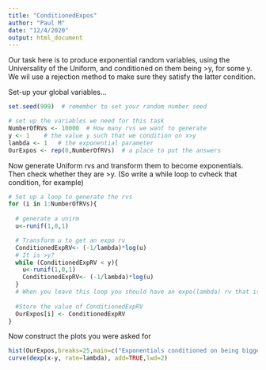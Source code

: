 ```yaml
---
title: "ConditionedExpos"
author: "Paul M"
date: "12/4/2020"
output: html_document
---
```


Our task here is to produce exponential random variables, using the Universality of the Uniform, and conditioned on them being >y, for some y. We wil use a rejection method to make sure they satisfy the latter condition.

Set-up your global variables...
```r
set.seed(999)  # remember to set your random number seed

# set up the variables we need for this task
NumberOfRVs <- 10000  # How many rvs we want to generate
y <- 1    # the value y such that we condition on x>y
lambda <- 1   # the exponential parameter
OurExpos <- rep(0,NumberOfRVs)  # a place to put the answers
```


Now generate Uniform rvs and transform them to become exponentials. Then check whether they are >y.
(So write a while loop to cvheck that condition, for example)
```r
# Set up a loop to generate the rvs
for (i in 1:NumberOfRVs){
  
  # generate a unirm
  u<-runif(1,0,1)

  # Transform u to get an expo rv
  ConditionedExpRV<- (-1/lambda)*log(u)
  # It is >y?
  while (ConditionedExpRV < y){
    u<-runif(1,0,1)
    ConditionedExpRV<- (-1/lambda)*log(u)
  }
  # When you leave this loop you should have an expo(lambda) rv that is >y
  
  #Store the value of ConditionedExpRV
  OurExpos[i] <- ConditionedExpRV
}
```

Now construct the plots you were asked for
```r
hist(OurExpos,breaks=25,main=c("Exponentials conditioned on being bigger than ",y),col="red",prob=TRUE)
curve(dexp(x-y, rate=lambda), add=TRUE,lwd=2)
```
